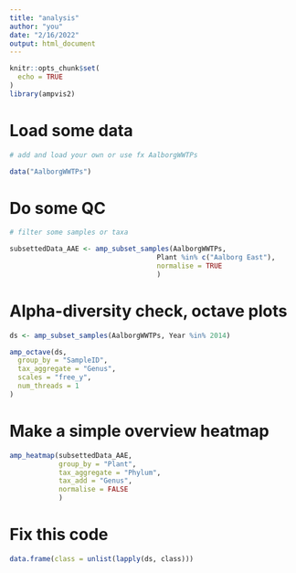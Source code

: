 ```yaml
---
title: "analysis"
author: "you"
date: "2/16/2022"
output: html_document
---
```


```r
knitr::opts_chunk$set(
  echo = TRUE
)
library(ampvis2)
```

# Load some data
```r
# add and load your own or use fx AalborgWWTPs

data("AalborgWWTPs")

```

# Do some QC
```r
# filter some samples or taxa

subsettedData_AAE <- amp_subset_samples(AalborgWWTPs,
                                    Plant %in% c("Aalborg East"),
                                    normalise = TRUE
                                    )


```

# Alpha-diversity check, octave plots
```r
ds <- amp_subset_samples(AalborgWWTPs, Year %in% 2014)

amp_octave(ds,
  group_by = "SampleID",
  tax_aggregate = "Genus",
  scales = "free_y",
  num_threads = 1
)
```

# Make a simple overview heatmap
```r
amp_heatmap(subsettedData_AAE,
            group_by = "Plant",
            tax_aggregate = "Phylum",
            tax_add = "Genus",
            normalise = FALSE
            )
```

# Fix this code
```r
data.frame(class = unlist(lapply(ds, class)))
```

